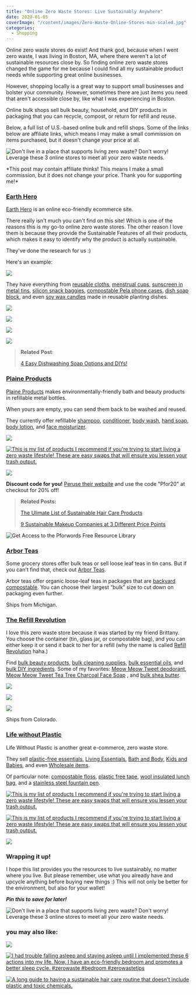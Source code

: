 ```yaml
---
title: "Online Zero Waste Stores: Live Sustainably Anywhere"
date: 2020-01-05
coverImage: "/content/images/Zero-Waste-Online-Stores-min-scaled.jpg"
categories:
  - Shopping
---
```


Online zero waste stores do exist! And thank god, because when I went zero waste, I was living in Boston, MA, where there weren't a lot of sustainable resources close by. So finding online zero waste stores changed the game for me because I could find all my sustainable product needs while supporting great online businesses.

However, shopping locally is a great way to support small businesses and bolster your community. However, sometimes there are just items you need that aren't accessible close by, like what I was experiencing in Boston.

Online bulk shops sell bulk beauty, household, and DIY products in packaging that you can recycle, compost, or return for refill and reuse.

Below, a full list of U.S.-based online bulk and refill shops. Some of the links below are affiliate links, which means I may make a small commission on items purchased, but it doesn't change your price at all.

![Don't live in a place that supports living zero waste? Don't worry! Leverage these 3 online stores to meet all your zero waste needs.](https://i1.wp.com/pforwords.com/wp-content/uploads/2020/01/Zero-Waste-Online-Stores-min-scaled.jpg?fit=1024%2C690&ssl=1)

\*This post may contain affiliate thinks! This means I make a small commission, but it does not change your price. Thank you for supporting me!\*

### [Earth Hero](https://earthhero.com/?ref=pforwords)

[Earth Hero](https://earthhero.com/?ref=pforwords) is an online eco-friendly ecommerce site.

There really isn't much you can't find on this site! Which is one of the reasons this is my go-to online zero waste stores. The other reason I love them is because they provide the Sustainable Features of all their products, which makes it easy to identify why the product is actually sustainable.

They've done the research for us :)

Here's an example:

![](images/Screen-Shot-2019-08-15-at-12.40.38-PM-min-1024x300.png)

They have everything from [reusable cloths](https://earthhero.com/products/home/marleys-monsters-organic-reusable-paper-towels-marleys-monsters-earthhero/?ref=pforwords), [menstrual cups](https://earthhero.com/products/beauty-care/silicone-diva-cup-menstrual-cup/?ref=pforwords), [sunscreen in metal tins](https://earthhero.com/products/beauty-care/all-good-zinc-suncreen-butter-spf-50/?ref=pforwords), [silicon snack baggies](https://earthhero.com/products/travel/stasher-reusable-silicone-sandwich-stasher-bag/?ref=pforwords), [compostable Pela phone cases](https://earthhero.com/products/pela-case/pela-case-compostable-green-iphone-pela-case/?ref=pforwords), [dish soap block](https://earthhero.com/products/home/bestowed-essentials-handmade-castile-soap-dish-washing-block/?ref=pforwords), and even [soy wax candles](https://earthhero.com/products/home/hyggelight-edith-vegan-soy-candle-planter/?ref=pforwords) made in reusable planting dishes.

[![](images/Sustainable-Gifts-Phone-Case-1024x1007.png)](https://earthhero.com/products/pela-case/pela-case-compostable-green-iphone-pela-case/?ref=pforwords)

[![](images/Screen-Shot-2019-07-14-at-8.12.14-AM-min.png)](https://earthhero.com/products/travel/stasher-reusable-silicone-sandwich-stasher-bag/?ref=pforwords)

[![](images/Screen-Shot-2019-04-03-at-9.22.24-PM-min-e1554341271802-1024x1011.png)](https://earthhero.com/products/home/bestowed-essentials-handmade-castile-soap-dish-washing-block/?ref=pforwords)

[![](images/Bowl-Covers-min.png)](https://earthhero.com/products/home/natural-home-brands-siliwrap-stretch-wrap-silicone-lids-4-pk/?ref=pforwords)

> **Related** **Post**:
>
> [4 Easy Dishwashing Soap Options and DIYs!](https://pforwords.com/4-zero-waste-dish-soap-diys/)

### [Plaine Products](https://www.plaineproducts.com/ref/taylorapfromer/)

[Plaine Products](https://www.plaineproducts.com/ref/taylorapfromer/) makes environmentally-friendly bath and beauty products in refillable metal bottles.

When yours are empty, you can send them back to be washed and reused.

They currently offer refillable [shampoo](https://www.plaineproducts.com/product/shampoo-cl/ref/taylorapfromer/?campaign=Pforwords), [conditioner](https://www.plaineproducts.com/product/conditioner-cl-2/ref/taylorapfromer/), [body wash](https://www.plaineproducts.com/product/body-wash-citrus-lavender/ref/taylorapfromer/), [hand soap](https://www.plaineproducts.com/product/hand-wash-cl-2/ref/taylorapfromer/), [body lotion](https://www.plaineproducts.com/product/body-lotion-citrus-lavender/), and [face moisturizer](https://www.plaineproducts.com/product/face-moisturizer/ref/taylorapfromer/).

[![](images/Screen-Shot-2019-12-28-at-1.24.55-PM-min.png)](https://www.plaineproducts.com/product/build-your-bundle/ref/taylorapfromer/)

[![This is my list of products I recommend if you're trying to start living a zero waste lifestyle! These are easy swaps that will ensure you lessen your trash output.](images/Plaine-Products-Shampoo-and-Conditioner.jpg)](https://www.plaineproducts.com/ref/taylorapfromer/)

[![](images/Screen-Shot-2019-12-28-at-1.25.12-PM-min.png)](https://www.plaineproducts.com/product/travel-body-lotion/ref/taylorapfromer/)

**Discount code for you!** [Peruse their website](https://www.plaineproducts.com/ref/taylorapfromer/) and use the code "Pfor20" at checkout for 20% off!

> **Related Posts:**
>
> [The Ulimate List of Sustainable Hair Care Products](https://pforwords.com/hair-care-routine/)
>
> [9 Sustainable Makeup Companies at 3 Different Price Points](https://pforwords.com/sustainable-makeup-brands)

![Get Access to the Pforwords Free Resource Library](images/GET-ACCESS-DIYS-EBOOK-1-min.png)

### [Arbor Teas](https://www.arborteas.com/)

Some grocery stores offer bulk teas or sell loose leaf teas in tin cans. But if you can't find that, check out [Arbor Teas](https://www.arborteas.com/).

Arbor teas offer organic loose-leaf teas in packages that are [backyard compostable](https://www.arborteas.com/compostable-packaging/). You can choose their largest “bulk” size to cut down on packaging even further.

Ships from Michigan.

### [The Refill Revolution](https://www.therefillrevolution.com/)

I love this zero waste store because it was started by my friend Brittany. You choose the container (tin, glass jar, or compostable bag), and you can either keep it or send it back to her for a refill (why the name is called [Refill Revolution](https://www.therefillrevolution.com/) haha.)

Find [bulk beauty products](https://www.therefillrevolution.com/products/), [bulk cleaning supplies](https://www.therefillrevolution.com/bulk-refills/), [bulk essential oils](https://www.therefillrevolution.com/essential-oils/), and [bulk DIY ingredients](https://www.therefillrevolution.com/raw-materials/). Some of my favorites: [Meow Meow Tweet deodorant](https://www.therefillrevolution.com/bulk-gallons/), [Meow Meow Tweet Tea Tree Charcoal Face Soap](https://www.therefillrevolution.com/products/tea-tree-charcoal-facial-soap-bar?rq=meow%20meow) , and [bulk shea butter](https://www.therefillrevolution.com/raw-materials/shea-butter-organic?rq=shea%20butter).

![](images/Screen-Shot-2019-04-03-at-9.08.54-PM-1024x1005.png)

![](images/Screen-Shot-2019-07-14-at-8.09.23-AM-min.png)

![](images/Screen-Shot-2019-07-14-at-8.09.32-AM-min-923x1024.png)

Ships from Colorado.

### [Life without Plastic](http://lifewithoutplastic.com?aff=468)

Life Without Plastic is another great e-commerce, zero waste store.

They sell [plastic-free essentials](http://lifewithoutplastic.com?aff=468), [Living Essentials](https://lifewithoutplastic.com/home-and-zero-waste-living/?aff=468), [Bath and Body](https://lifewithoutplastic.com/new-category/?aff=468), [Kids and Babies](https://lifewithoutplastic.com/kids-and-babies/?aff=468), and even [Wholesale items](https://lifewithoutplastic.com/wholesale-information/).

Of particular note: [compostable floss](https://lifewithoutplastic.com/plastic-free-dental-floss-from-natural-silk-in-refillable-glass-jar-berry-blue/?aff=468), [plastic free tape](https://lifewithoutplastic.com/cellulose-plastic-free-packing-tape-24-mm-0-9/?aff=468), [wool insulated lunch bag](https://lifewithoutplastic.com/wool-insulated-natural-lunch-bag-olive-trim/?aff=468), and a [stainless steel fountain pen](https://lifewithoutplastic.com/fountain-pen-stainless-steel-with-fine-nib/#product-description?aff=468).

[![This is my list of products I recommend if you're trying to start living a zero waste lifestyle! These are easy swaps that will ensure you lessen your trash output.](images/Pot-Brush.jpg)](https://lifewithoutplastic.com/plastic-free-dish-washing-brush-hard-bristles/?aff=468)

[![This is my list of products I recommend if you're trying to start living a zero waste lifestyle! These are easy swaps that will ensure you lessen your trash output.](images/Stainless-Steel-Container.jpg)](http://lifewithoutplastic.com/stainless-steel-airtight-watertight-food-storage-container-12-cm-4-75-in/?aff=468)

[![](images/Screen-Shot-2019-07-13-at-5.28.50-PM-min-998x1024.png)](http://lifewithoutplastic.com/plastic-free-brush-for-cleaning-long-neck-bottles/?aff=468)

### Wrapping it up!

I hope this list provides you the resources to live sustainably, no matter where you live. But please remember, use what you already have and upcycle anything before buying new things :) This will not only be better for the environment, but also for your wallet!

_**Pin this to save for later!**_

![Don't live in a place that supports living zero waste? Don't worry! Leverage these 3 online stores to meet all your zero waste needs.](https://i1.wp.com/pforwords.com/wp-content/uploads/2020/01/Online-Zero-Waste-Store-min.jpg?fit=683%2C1024&ssl=1)

### you may also like:

[![](images/Sustainable-Gifts-for-every-budget-683x1024.png)](https://pforwords.com/sustainable-gifts-that-will-fit-into-your-budget/)

[![I had trouble falling asleep and staying asleep until I implemented these 6 actions into my life. Now, I have an eco-friendly bedroom and promotes a better sleep cycle. #zerowaste #bedroom #zerowastetips](images/bedroom-3-min-684x1024.png)](https://pforwords.com/create-a-relaxing-bedroom-oasis-to-sleep-better/)

[![A long guide to having a sustainable hair care routine that doesn't include plastic and toxic chemicals.](images/hair-3-min-684x1024.png)](https://pforwords.com/hair-care-routine/)
